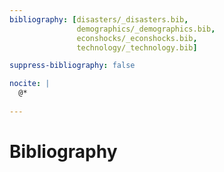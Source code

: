 ```yaml
---
bibliography: [disasters/_disasters.bib,
               demographics/_demographics.bib,
               econshocks/_econshocks.bib,
               technology/_technology.bib]

suppress-bibliography: false

nocite: |
  @*
  
---
```



# Bibliography {.unnumbered}

::: {#refs}
:::
